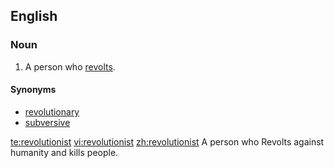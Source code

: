 ==English==

===Noun===
{{en-noun}}

#A person who [[revolt]]s.

====Synonyms====
*[[revolutionary]]
*[[subversive]]

[[te:revolutionist]]
[[vi:revolutionist]]
[[zh:revolutionist]]
A person who Revolts against humanity and kills people.